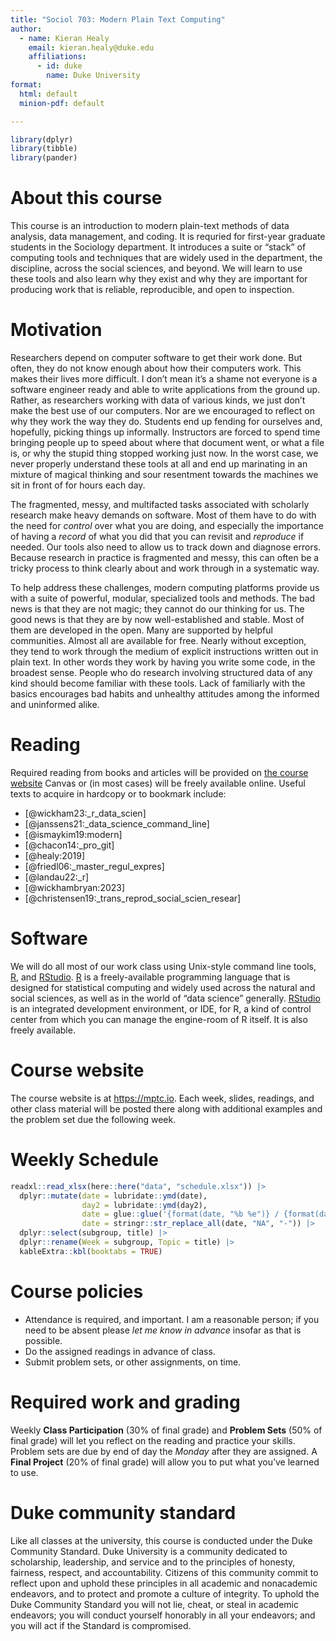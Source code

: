```yaml
---
title: "Sociol 703: Modern Plain Text Computing" 
author:
  - name: Kieran Healy
    email: kieran.healy@duke.edu
    affiliations: 
      - id: duke
        name: Duke University
format:
  html: default
  minion-pdf: default

---
```


```r
library(dplyr)
library(tibble)
library(pander)
```

# About this course

This course is an introduction to modern plain-text methods of data analysis, data management, and coding. It is requried for first-year graduate students in the Sociology department. It introduces a suite or "stack" of computing tools and techniques that are widely used in the department, the discipline, across the social sciences, and beyond. We will learn to use these tools and also learn why they exist and why they are important for producing work that is reliable, reproducible, and open to inspection. 

# Motivation 

Researchers depend on computer software to get their work done. But often, they do not know enough about how their computers work. This makes their lives more difficult. I don't mean it's a shame not everyone is a software engineer ready and able to write applications from the ground up. Rather, as researchers working with data of various kinds, we just don't make the best use of our computers. Nor are we encouraged to reflect on why they work the way they do. Students end up fending for ourselves and, hopefully, picking things up informally. Instructors are forced to spend time bringing people up to speed about where that document went, or what a file is, or why the stupid thing stopped working just now. In the worst case, we never properly understand these tools at all and end up marinating in an mixture of magical thinking and sour resentment towards the machines we sit in front of for hours each day.

The fragmented, messy, and multifacted tasks associated with scholarly research make heavy demands on software. Most of them have to do with the need for *control* over what you are doing, and especially the importance of having a *record* of what you did that you can revisit and *reproduce* if needed. Our tools also need to allow us to track down and diagnose errors. Because research in practice is fragmented and messy, this can often be a tricky process to think clearly about and work through in a systematic way.

To help address these challenges, modern computing platforms provide us with a suite of powerful, modular, specialized tools and methods. The bad news is that they are not magic; they cannot do our thinking for us. The good news is that they are by now well-established and stable. Most of them are developed in the open. Many are supported by helpful communities. Almost all are available for free. Nearly without exception, they tend to work through the medium of explicit instructions written out in plain text. In other words they work by having you write some code, in the broadest sense. People who do research involving structured data of any kind should become familiar with these tools. Lack of familiarly with the basics encourages bad habits and unhealthy attitudes among the informed and uninformed alike.



# Reading

Required reading from books and articles will be provided on [the course website](https://mptc.io) Canvas or (in most cases) will be freely available online. Useful texts to acquire in hardcopy or to bookmark include:

- [@wickham23:_r_data_scien] 
- [@janssens21:_data_science_command_line]
- [@ismaykim19:modern]
- [@chacon14:_pro_git]
- [@healy:2019] 
- [@friedl06:_master_regul_expres]
- [@landau22:_r]
- [@wickhambryan:2023]
- [@christensen19:_trans_reprod_social_scien_resear]

# Software

We will do all most of our work class using Unix-style command line tools, 
[R](https://cran.r-project.org/), and  [RStudio](https://www.rstudio.com/). [R](https://cran.r-project.org/) is a freely-available programming language that is designed for statistical computing and widely used across the natural and social sciences, as well as in the world of "data science" generally. [RStudio](https://www.rstudio.com/) is an integrated development environment, or IDE, for R, a kind of control center from which you can manage the engine-room
of R itself. It is also freely available. 

# Course website

The course website is at <https://mptc.io>. Each week, slides, readings, and other class material will be posted there along with additional examples and the problem set due the following week.

# Weekly Schedule

```r
readxl::read_xlsx(here::here("data", "schedule.xlsx")) |> 
  dplyr::mutate(date = lubridate::ymd(date), 
                day2 = lubridate::ymd(day2),
                date = glue::glue('{format(date, "%b %e")} / {format(day2, "%b %e")}'), 
                date = stringr::str_replace_all(date, "NA", "-")) |> 
  dplyr::select(subgroup, title) |> 
  dplyr::rename(Week = subgroup, Topic = title) |> 
  kableExtra::kbl(booktabs = TRUE)
```


# Course policies

- Attendance is required, and important. I am a reasonable person; if you need to be absent please _let me know in advance_ insofar as that is possible.
- Do the assigned readings in advance of class.
- Submit problem sets, or other assignments, on time.

# Required work and grading

Weekly **Class Participation** (30% of final grade) and **Problem Sets** (50% of final grade) will let you reflect on the reading and practice your skills. Problem sets are due by end of day the _Monday_ after they are assigned. A **Final Project** (20% of final grade) will allow you to put what you've learned to use. 


# Duke community standard

Like all classes at the university, this course is conducted under the Duke
Community Standard. Duke University is a community dedicated to scholarship,
leadership, and service and to the principles of honesty, fairness, respect, and accountability. Citizens of this community commit to reflect upon and uphold these principles in all academic and nonacademic endeavors, and to protect and promote a culture of integrity. To uphold the Duke Community Standard you will
not lie, cheat, or steal in academic endeavors; you will conduct yourself
honorably in all your endeavors; and you will act if the Standard is
compromised.
